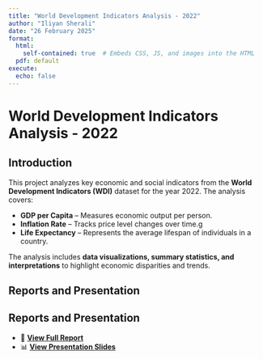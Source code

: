 ```yaml
---
title: "World Development Indicators Analysis - 2022"
author: "Iliyan Sherali"
date: "26 February 2025"
format:
  html:
    self-contained: true  # Embeds CSS, JS, and images into the HTML
  pdf: default
execute:
  echo: false
---
```


# World Development Indicators Analysis - 2022

## Introduction

This project analyzes key economic and social indicators from the **World Development Indicators (WDI)** dataset for the year 2022. The analysis covers:

- **GDP per Capita** – Measures economic output per person.
- **Inflation Rate** – Tracks price level changes over time.g
- **Life Expectancy** – Represents the average lifespan of individuals in a country.

The analysis includes **data visualizations, summary statistics, and interpretations** to highlight economic disparities and trends.

## Reports and Presentation

## Reports and Presentation

- 📄 **[View Full Report](./report.html)**
- 📊 **[View Presentation Slides](./presentation.html)**
